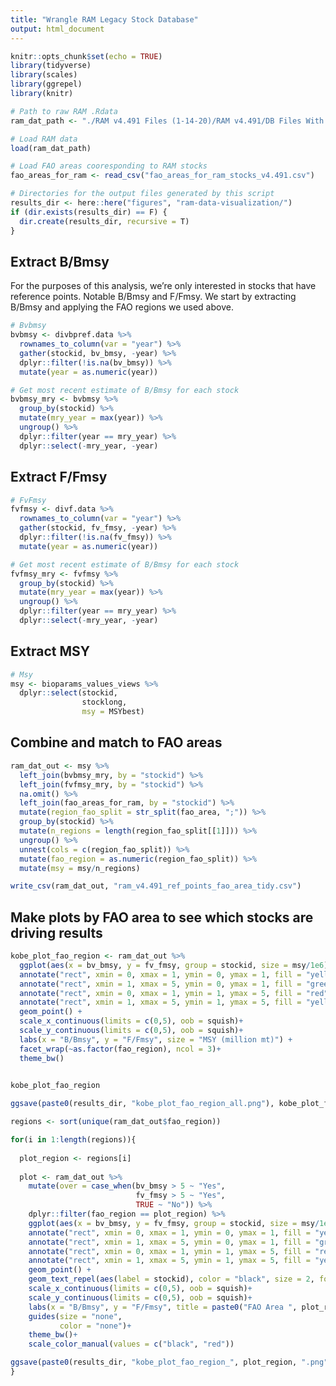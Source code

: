 ```yaml
---
title: "Wrangle RAM Legacy Stock Database"
output: html_document
---
```


```r
knitr::opts_chunk$set(echo = TRUE)
library(tidyverse)
library(scales)
library(ggrepel)
library(knitr) 

# Path to raw RAM .Rdata
ram_dat_path <- "./RAM v4.491 Files (1-14-20)/RAM v4.491/DB Files With Assessment Data/R Data/DBdata[asmt][v4.491].RData"

# Load RAM data
load(ram_dat_path)

# Load FAO areas cooresponding to RAM stocks
fao_areas_for_ram <- read_csv("fao_areas_for_ram_stocks_v4.491.csv")

# Directories for the output files generated by this script
results_dir <- here::here("figures", "ram-data-visualization/")
if (dir.exists(results_dir) == F) {
  dir.create(results_dir, recursive = T)
}

```

## Extract B/Bmsy

For the purposes of this analysis, we're only interested in stocks that have reference points. Notable B/Bmsy and F/Fmsy. We start by extracting B/Bmsy and applying the FAO regions we used above. 

```r
# Bvbmsy
bvbmsy <- divbpref.data %>%
  rownames_to_column(var = "year") %>%
  gather(stockid, bv_bmsy, -year) %>%
  dplyr::filter(!is.na(bv_bmsy)) %>%
  mutate(year = as.numeric(year))

# Get most recent estimate of B/Bmsy for each stock
bvbmsy_mry <- bvbmsy %>%
  group_by(stockid) %>%
  mutate(mry_year = max(year)) %>%
  ungroup() %>%
  dplyr::filter(year == mry_year) %>%
  dplyr::select(-mry_year, -year)
```

## Extract F/Fmsy

```r
# FvFmsy
fvfmsy <- divf.data %>%
  rownames_to_column(var = "year") %>%
  gather(stockid, fv_fmsy, -year) %>%
  dplyr::filter(!is.na(fv_fmsy)) %>%
  mutate(year = as.numeric(year))

# Get most recent estimate of B/Bmsy for each stock
fvfmsy_mry <- fvfmsy %>%
  group_by(stockid) %>%
  mutate(mry_year = max(year)) %>%
  ungroup() %>%
  dplyr::filter(year == mry_year) %>%
  dplyr::select(-mry_year, -year)
```

## Extract MSY

```r
# Msy
msy <- bioparams_values_views %>%
  dplyr::select(stockid,
                stocklong,
                msy = MSYbest)
```

## Combine and match to FAO areas

```r
ram_dat_out <- msy %>%
  left_join(bvbmsy_mry, by = "stockid") %>%
  left_join(fvfmsy_mry, by = "stockid") %>%
  na.omit() %>%
  left_join(fao_areas_for_ram, by = "stockid") %>%
  mutate(region_fao_split = str_split(fao_area, ";")) %>%
  group_by(stockid) %>%
  mutate(n_regions = length(region_fao_split[[1]])) %>%
  ungroup() %>%
  unnest(cols = c(region_fao_split)) %>%
  mutate(fao_region = as.numeric(region_fao_split)) %>%
  mutate(msy = msy/n_regions)

write_csv(ram_dat_out, "ram_v4.491_ref_points_fao_area_tidy.csv")
```

## Make plots by FAO area to see which stocks are driving results

```r

kobe_plot_fao_region <- ram_dat_out %>%
  ggplot(aes(x = bv_bmsy, y = fv_fmsy, group = stockid, size = msy/1e6))+
  annotate("rect", xmin = 0, xmax = 1, ymin = 0, ymax = 1, fill = "yellow", alpha = 0.3)+
  annotate("rect", xmin = 1, xmax = 5, ymin = 0, ymax = 1, fill = "green", alpha = 0.3)+
  annotate("rect", xmin = 0, xmax = 1, ymin = 1, ymax = 5, fill = "red", alpha = 0.3)+
  annotate("rect", xmin = 1, xmax = 5, ymin = 1, ymax = 5, fill = "yellow", alpha = 0.3)+
  geom_point() +
  scale_x_continuous(limits = c(0,5), oob = squish)+
  scale_y_continuous(limits = c(0,5), oob = squish)+
  labs(x = "B/Bmsy", y = "F/Fmsy", size = "MSY (million mt)") +
  facet_wrap(~as.factor(fao_region), ncol = 3)+
  theme_bw()


kobe_plot_fao_region
  
ggsave(paste0(results_dir, "kobe_plot_fao_region_all.png"), kobe_plot_fao_region, width = 8.5, height = 11, units = "in")
```

```r
regions <- sort(unique(ram_dat_out$fao_region))

for(i in 1:length(regions)){
  
  plot_region <- regions[i]
  
  plot <- ram_dat_out %>%
    mutate(over = case_when(bv_bmsy > 5 ~ "Yes",
                            fv_fmsy > 5 ~ "Yes",
                            TRUE ~ "No")) %>%
    dplyr::filter(fao_region == plot_region) %>%
    ggplot(aes(x = bv_bmsy, y = fv_fmsy, group = stockid, size = msy/1e6, color = over))+
    annotate("rect", xmin = 0, xmax = 1, ymin = 0, ymax = 1, fill = "yellow", alpha = 0.3)+
    annotate("rect", xmin = 1, xmax = 5, ymin = 0, ymax = 1, fill = "green", alpha = 0.3)+
    annotate("rect", xmin = 0, xmax = 1, ymin = 1, ymax = 5, fill = "red", alpha = 0.3)+
    annotate("rect", xmin = 1, xmax = 5, ymin = 1, ymax = 5, fill = "yellow", alpha = 0.3)+
    geom_point() +
    geom_text_repel(aes(label = stockid), color = "black", size = 2, force = 2)+
    scale_x_continuous(limits = c(0,5), oob = squish)+
    scale_y_continuous(limits = c(0,5), oob = squish)+
    labs(x = "B/Bmsy", y = "F/Fmsy", title = paste0("FAO Area ", plot_region)) +
    guides(size = "none",
           color = "none")+
    theme_bw()+
    scale_color_manual(values = c("black", "red"))

ggsave(paste0(results_dir, "kobe_plot_fao_region_", plot_region, ".png"), plot, width = 8.5, height = 8.5, units = "in")
}
```

